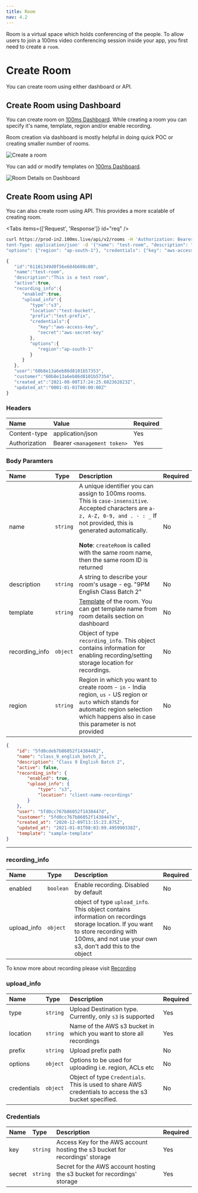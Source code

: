```yaml
---
title: Room
nav: 4.2
---
```


Room is a virtual space which holds conferencing of the people. To allow users to join a 100ms video conferencing session inside your app, you first need to create a `room`.

# Create Room
You can create room using either dashboard or API.

## Create Room using Dashboard

You can create room on [100ms Dashboard](https://dashboard.100ms.live/create-room). While creating a room you can specify it's name, template, region and/or enable recording. 

Room creation via dashboard is mostly helpful in doing quick POC or creating smaller number of rooms.


<Image width={2168} height={1212} alt="Create a room" src="/docs/v2/create-a-room.png" />

You can add or modify templates on [100ms Dashboard](https://dashboard.100ms.live/templates).

<Image
    width={2462}
    height={1638}
    alt="Room Details on Dashboard"
    src="/docs/v2/role-dashboard.png"
/>

## Create Room using API

You can also create room using API. This provides a more scalable of creating room.

<PostRequest
    title="Create Room API"
    desp="This endpoint is used to create Room. "
    url="https://prod-in2.100ms.live/api/v2/rooms"
/>

<Tabs items={['Request', 'Response']} id="req" />

<Tab id="req-0">

```bash
curl https://prod-in2.100ms.live/api/v2/rooms -H 'Authorization: Bearer  <management_token>' -X POST -H 'Con
tent-Type: application/json' -d '{"name": "test-room", "description": "This is a test room", "recording_info": {"enabled": true, "upload_info": {"type": "s3", "location": "test-bucket", "prefix": "test-prefix",
"options": {"region": "ap-south-1"}, "credentials": {"key": "aws-access-key", "secret": "aws-secret-key"}}}}'
```
</Tab>
<Tab id="req-1">

```js
{
   "id":"61101349d0f56e684b608c08",
   "name":"test-room",
   "description":"This is a test room",
   "active":true,
   "recording_info":{
      "enabled":true,
      "upload_info":{
         "type":"s3",
         "location":"test-bucket",
         "prefix":"test-prefix",
         "credentials":{
            "key":"aws-access-key",
            "secret":"aws-secret-key"
         },
         "options":{
            "region":"ap-south-1"
         }
      }
   },
   "user":"60b8e13a6eb86d8101b57353",
   "customer":"60b8e13a6eb86d8101b57354",
   "created_at":"2021-08-08T17:24:25.682362823Z",
   "updated_at":"0001-01-01T00:00:00Z"
}
```
</Tab>

### Headers

| Name                           | Value                        | Required |
| :----------------------------- | :--------------------------- | :------- |
| Content-type <br/>             | application/json             | Yes      |
| Authorization <br/>            | Bearer `<management token>`  | Yes      |

### Body Paramters

| Name                 | Type     | Description                                                                                                                                                                                                                                                                                                 | Required |
| :------------------- | :------- | :---------------------------------------------------------------------------------------------------------------------------------------------------------------------------------------------------------------------------------------------------------------------------------------------------------- | :------- |
| name <br/>           | `string` | A unique identifier you can assign to 100ms rooms. This is `case-insensitive`. Accepted characters are `a-z, A-Z, 0-9, and . - : _` If not provided, this is generated automatically. <br/><br/> **Note**: `createRoom` is called with the same room name, then the same room ID is returned                | No       |
| description <br/>    | `string` | A string to describe your room's usage - eg. "9PM English Class Batch 2"                                                                                                                                                                                                                                    | No       |
| template <br/>       | `string` | [Template](./templates-and-roles) of the room. You can get template name from room details section on dashboard                                                                                                                                                                                                        | No       |
| recording_info <br/> | `object` | Object of type `recording_info`. This object contains information for enabling recording/setting storage location for recordings.                                                                                                                                                                           | No       |
| region <br/>         | `string` | Region in which you want to create room - `in` - India region, `us` - US region or `auto` which stands for automatic region selection which happens also in case this parameter is not provided                                                                                                             | No       |


<Tab id="req-1">

<Response res="200: OK" />

```json
{
    "id": "5fd0cdeb7b86052f14384482",
    "name": "class_9_english_batch_2",
    "description": "Class 9 English Batch 2",
    "active": false,
    "recording_info": {
        "enabled": true,
        "upload_info": {
            "type": "s3",
            "location": "client-name-recordings"
        }
    },
    "user": "5fd0cc767b86052f1438447d",
    "customer": "5fd0cc767b86052f1438447e",
    "created_at": "2020-12-09T13:15:23.875Z",
    "updated_at": "2021-01-01T08:03:09.495990338Z",
    "template": "sample-template"
}
```

</Tab>

---

### recording_info
| Name        | Type      | Description                                                                                                                                                                                     | Required |
| :---------- | :-------- | :---------------------------------------------------------------------------------------------------------------------------------------------------------------------------------------------- | :------- |
| enabled     | `boolean` | Enable recording. Disabled by default                                                                                                                                                           | No       |
| upload_info | `object`  | object of type `upload_info`. This object contains information on recordings storage location. If you want to store recording with 100ms, and not use your own s3, don't add this to the object | No       |

To know more about recording please visit [Recording](./recording)

### upload_info

| Name        | Type     | Description                                                                                                                                                                                      | Required |
| :---------- | :------- | :----------------------------------------------------------------------------------------------------------------------------------------------------------------------------------------------- | :------- |
| type        | `string` | Upload Destination type. Currently, only `s3` is supported                                                                                                                                       | Yes      |
| location    | `string` | Name of the AWS s3 bucket in which you want to store all recordings                                                                                                                              | Yes      |
| prefix      | `string` | Upload prefix path                                                                                                                                                                               | No       |
| options     | `object` | Options to be used for uploading i.e. region, ACLs etc                                                                                                                                           | No       |
| credentials | `object` | Object of type `Credentials`. This is used to share AWS credentials to access the s3 bucket specified.                                                                                           | No       |

### Credentials

| Name   | Type     | Description                                                                  | Required |
| :----- | :------- | :--------------------------------------------------------------------------- | :------- |
| key    | `string` | Access Key for the AWS account hosting the s3 bucket for recordings' storage | Yes      |
| secret | `string` | Secret for the AWS account hosting the s3 bucket for recordings' storage     | Yes      |
